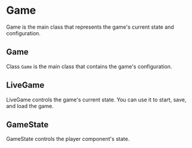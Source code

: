 
# Game

Game is the main class that represents the game's current state and configuration. 

## Game

Class `Game` is the main class that contains the game's configuration. 

<Cards num={1}>
    <Cards.Card
        title="Game"
        description="Class `Game` is the main class that contains the game's configuration."
        href="./game/game"
        arrow
    />
</Cards>

## LiveGame

LiveGame controls the game's current state. You can use it to start, save, and load the game.

<Cards num={1}>
    <Cards.Card
        title="LiveGame"
        description="LiveGame controls the game's current state. You can use it to start, save, and load the game."
        href="./game/live-game"
        arrow
    />
</Cards>

## GameState

GameState controls the player component's state. 

<Cards num={1}>
    <Cards.Card
        title="GameState"
        description="GameState controls the player component's state."
        href="./game/game-state"
        arrow
    />
</Cards>

